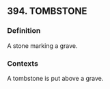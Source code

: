 ## 394. TOMBSTONE
### Definition
A stone marking a grave.

### Contexts
A tombstone is put above a grave.

